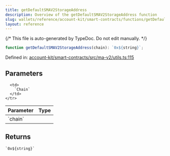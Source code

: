 ```yaml
---
title: getDefaultSMAV2StorageAddress
description: Overview of the getDefaultSMAV2StorageAddress function
slug: wallets/reference/account-kit/smart-contracts/functions/getDefaultSMAV2StorageAddress
layout: reference
---
```


{/* This file is auto-generated by TypeDoc. Do not edit manually. */}

```ts
function getDefaultSMAV2StorageAddress(chain): `0x${string}`;
```

Defined in: [account-kit/smart-contracts/src/ma-v2/utils.ts:115](https://github.com/alchemyplatform/aa-sdk/blob/153785ddc87beb160382c2bae7dbafa4a66ade9a/account-kit/smart-contracts/src/ma-v2/utils.ts#L115)

## Parameters

<table>
  <thead>
    <tr>
      <th align="left">Parameter</th>
      <th align="left">Type</th>
    </tr>
  </thead>

  <tbody>
    <tr>
      <td>
        `chain`
      </td>

      <td>
        `Chain`
      </td>
    </tr>

  </tbody>
</table>

## Returns

`` `0x${string}` ``
